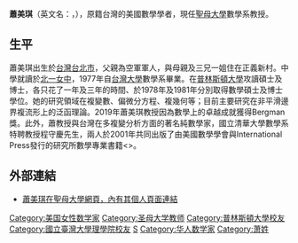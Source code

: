 {{BLP unsourced |time=2008-02-15T17:16:35+00:00 }}
'''蕭美琪'''（英文名：{{lang|en|Mei-Chi Shaw}}，{{bd|1955年|catIdx=蕭}}），原籍台灣的美國數學學者，現任[[聖母大學|聖母大學]]數學系教授。

==生平==
蕭美琪出生於[[台灣|台灣]][[台北市|台北市]]，父親為空軍軍人，與母親及三兄一姐住在正義新村。中學就讀於[[臺北市立第一女子高級中學|北一女中]]，1977年自[[國立台灣大學|台灣大學]]數學系畢業。在[[普林斯頓大學|普林斯頓大學]]攻讀碩士及博士，各只花了一年及三年的時間、於1978年及1981年分別取得數學碩士及博士學位。她的研究領域在複變數、偏微分方程、複幾何等；目前主要研究在非平滑邊界複流形上的泛函理論。2019年蕭美琪教授因為數學上的卓越成就獲得Bergman獎。此外，蕭教授與台灣在多複變分析方面的著名純數學家，國立清華大學數學系特聘教授程守慶先生，兩人於2001年共同出版了由美國數學學會與International Press發行的研究所數學專業書籍<<Partial Differential Equations in Several Complex Variables>>。

==外部連結==
*[http://math.nd.edu/people/faculty/mei-chi-shaw/ 蕭美琪在聖母大學網頁，內有其個人頁面連結] {{Wayback|url=http://math.nd.edu/people/faculty/mei-chi-shaw/ |date=20150309065622 }}
{{台大數學系六朵金花}}

{{US-scientist-stub}}
{{DEFAULTSORT:Shaw Mei-Chi}}
[[Category:美国女性数学家|Category:美国女性数学家]]
[[Category:圣母大学教师|Category:圣母大学教师]]
[[Category:普林斯頓大學校友|Category:普林斯頓大學校友]]
[[Category:國立臺灣大學理學院校友|Category:國立臺灣大學理學院校友]]
[[Category:臺北市立第一女子高級中學校友|S]]
[[Category:华人数学家|Category:华人数学家]]
[[Category:萧姓|Category:萧姓]]